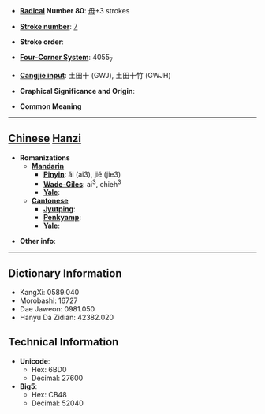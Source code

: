 * '''[[Wiktionary:Chinese radical index| Radical]] Number 80''': [[Wiktionary:Chinese radical index 毋|毋]]+3 strokes

* '''[[Wiktionary:Chinese total strokes index|Stroke number]]''': [[Wiktionary:Chinese total strokes index 7|7]]

* '''Stroke order''': 

* '''[[Wiktionary:Chinese four corner index|Four-Corner System]]''': 4055<sub>7</sub>

* '''[[Wiktionary:Chinese Cangjie index|Cangjie input]]''': 土田十 (GWJ), 土田十竹 (GWJH)

* '''Graphical Significance and Origin''': 

* '''Common Meaning'''

----

== [[Chinese]] [[Hanzi]] ==

* '''Romanizations'''
** '''[[Mandarin]]'''
*** '''[[Pinyin]]''': ǎi (ai3), jiě (jie3)
*** '''[[Wade-Giles]]''': ai<sup>3</sup>, chieh<sup>3</sup>
*** '''[[Yale]]''': 
** '''[[Cantonese]]'''
*** '''[[Jyutping]]''':
*** '''[[Penkyamp]]''': 
*** '''[[Yale]]''': 

* '''Other info''': 

----

== Dictionary Information ==

* KangXi: 0589.040
* Morobashi: 16727
* Dae Jaweon: 0981.050
* Hanyu Da Zidian: 42382.020

== Technical Information ==

* '''Unicode''':
** Hex: 6BD0
** Decimal: 27600
* '''Big5''':
** Hex: CB48
** Decimal: 52040